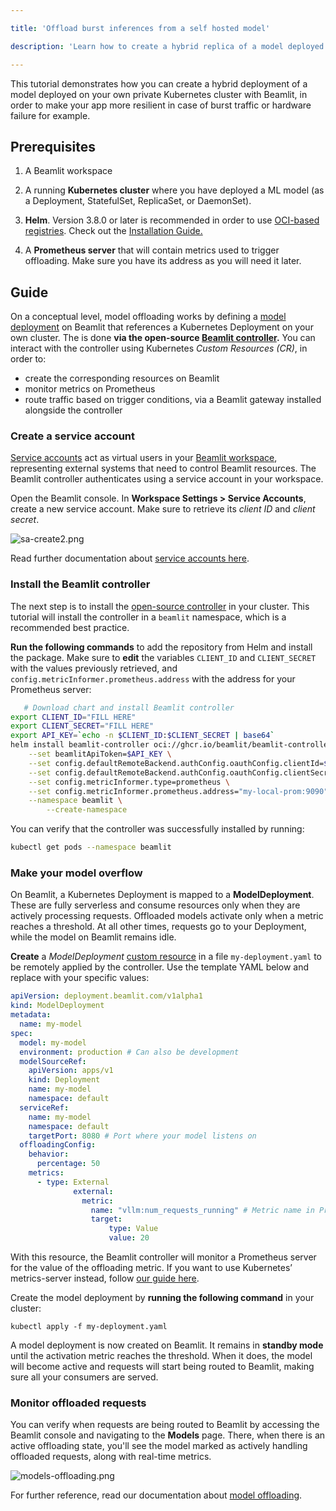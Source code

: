 ```yaml
---

title: 'Offload burst inferences from a self hosted model'

description: 'Learn how to create a hybrid replica of a model deployed on your own Kubernetes cluster.'

---
```


This tutorial demonstrates how you can create a hybrid deployment of a model deployed on your own private Kubernetes cluster with Beamlit, in order to make your app more resilient in case of burst traffic or hardware failure for example.

## Prerequisites

1. A Beamlit workspace
2. A running **Kubernetes cluster** where you have deployed a ML model (as a Deployment, StatefulSet, ReplicaSet, or DaemonSet). 

1. **Helm**. Version 3.8.0 or later is recommended in order to use [OCI-based registries](https://helm.sh/docs/topics/registries/). Check out the [Installation Guide.](https://helm.sh/docs/intro/install/)
1. A **Prometheus server** that will contain metrics used to trigger offloading. Make sure you have its address as you will need it later.

## Guide

On a conceptual level, model offloading works by defining a [model deployment](../Models/Model-deployment) on Beamlit that references a Kubernetes Deployment on your own cluster. The is done **via the open-source [Beamlit controller](https://github.com/beamlit/beamlit-controller).** You can interact with the controller using Kubernetes *Custom Resources (CR)*, in order to:

- create the corresponding resources on Beamlit
- monitor metrics on Prometheus
- route traffic based on trigger conditions, via a Beamlit gateway installed alongside the controller

### Create a service account

[Service accounts](../Security/Service-accounts) act as virtual users in your [Beamlit workspace](../Security/Workspace-access-control), representing external systems that need to control Beamlit resources. The Beamlit controller authenticates using a service account in your workspace.

Open the Beamlit console. In **Workspace Settings > Service Accounts**, create a new service account. Make sure to retrieve its *client ID* and *client secret*.

![sa-create2.png](Offload-burst-inferences-from-a-self-hosted-model/sa-create2.png)

<Info>Read further documentation about [service accounts here](https://docs.beamlit.com/Security/Service-accounts).</Info>

### Install the Beamlit controller

The next step is to install the [open-source controller](https://github.com/beamlit/beamlit-controller) in your cluster. This tutorial will install the controller in a `beamlit` namespace, which is a recommended best practice.

**Run the following commands** to add the repository from Helm and install the package. Make sure to **edit** the variables `CLIENT_ID` and `CLIENT_SECRET` with the values previously retrieved, and `config.metricInformer.prometheus.address` with the address for your Prometheus server:

```bash
   # Download chart and install Beamlit controller
export CLIENT_ID="FILL HERE"
export CLIENT_SECRET="FILL HERE"
export API_KEY=`echo -n $CLIENT_ID:$CLIENT_SECRET | base64`
helm install beamlit-controller oci://ghcr.io/beamlit/beamlit-controller-chart \
    --set beamlitApiToken=$API_KEY \
    --set config.defaultRemoteBackend.authConfig.oauthConfig.clientId=$CLIENT_ID \
    --set config.defaultRemoteBackend.authConfig.oauthConfig.clientSecret=$CLIENT_SECRET \
    --set config.metricInformer.type=prometheus \
    --set config.metricInformer.prometheus.address="my-local-prom:9090" \
    --namespace beamlit \
		--create-namespace
```

You can verify that the controller was successfully installed by running:

```bash
kubectl get pods --namespace beamlit
```

### Make your model overflow

On Beamlit, a Kubernetes Deployment is mapped to a **ModelDeployment**. These are fully serverless and consume resources only when they are actively processing requests. Offloaded models activate only when a metric reaches a threshold. At all other times, requests go to your Deployment, while the model on Beamlit remains idle.

**Create** a *ModelDeployment* [custom resource](https://beamlit.github.io/beamlit-controller/crds/crds-docs.html#modeldeployment) in a file `my-deployment.yaml` to be remotely applied by the controller. Use the template YAML below and replace with your specific values:

```yaml
apiVersion: deployment.beamlit.com/v1alpha1
kind: ModelDeployment
metadata:
  name: my-model
spec:
  model: my-model
  environment: production # Can also be development
  modelSourceRef:
    apiVersion: apps/v1 
    kind: Deployment 
    name: my-model 
    namespace: default
  serviceRef:
    name: my-model
    namespace: default
    targetPort: 8080 # Port where your model listens on
  offloadingConfig:
    behavior:
      percentage: 50
    metrics:
      - type: External
			  external:
			    metric:
			      name: "vllm:num_requests_running" # Metric name in Prometheus, or PromQL query 
			      target:
				      type: Value
				      value: 20
```

With this resource, the Beamlit controller will monitor a Prometheus server for the value of the offloading metric. If you want to use Kubernetes’ metrics-server instead, follow [our guide here](../Models/Cloud-Burst-Network/Cluster-configurations/Set-up-overflow-metric).

Create the model deployment by **running the following command** in your cluster:

```
kubectl apply -f my-deployment.yaml
```

A model deployment is now created on Beamlit. It remains in **standby mode** until the activation metric reaches the threshold. When it does, the model will become active and requests will start being routed to Beamlit, making sure all your consumers are served. 

### Monitor offloaded requests

You can verify when requests are being routed to Beamlit by accessing the Beamlit console and navigating to the **Models** page. There, when there is an active offloading state, you'll see the model marked as actively handling offloaded requests, along with real-time metrics.

![models-offloading.png](Offload-burst-inferences-from-a-self-hosted-model/models-offloading.png)

For further reference, read our documentation about [model offloading](../Models/Cloud-Burst-Network/Model-overflow).